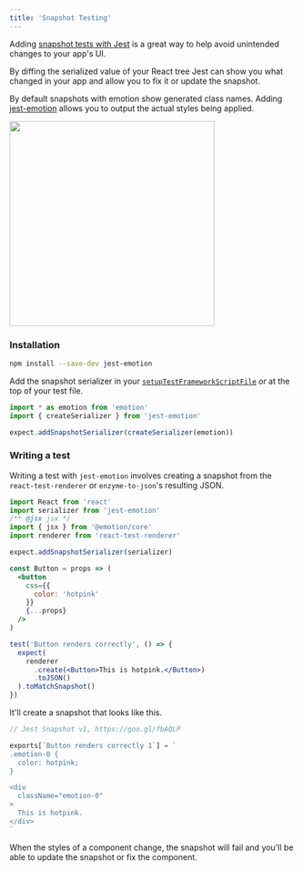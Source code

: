 ```yaml
---
title: 'Snapshot Testing'
---
```


Adding [snapshot tests with Jest](https://facebook.github.io/jest/docs/en/snapshot-testing.html) is a great way to help avoid unintended changes to your app's UI.

By diffing the serialized value of your React tree Jest can show you what changed in your app and allow you to fix it or update the snapshot.

By default snapshots with emotion show generated class names. Adding [jest-emotion](https://github.com/emotion-js/emotion/tree/master/packages/jest-emotion) allows you to output the actual styles being applied.

<img height="360px" src="https://user-images.githubusercontent.com/514026/31314015-02b79ca6-abc3-11e7-8f70-1edb31c7f43b.jpg"/>

### Installation

```bash
npm install --save-dev jest-emotion
```

Add the snapshot serializer in your [`setupTestFrameworkScriptFile`](http://facebook.github.io/jest/docs/en/configuration.html#setuptestframeworkscriptfile-string) _or_ at the top of your test file.

```javascript
import * as emotion from 'emotion'
import { createSerializer } from 'jest-emotion'

expect.addSnapshotSerializer(createSerializer(emotion))
```

### Writing a test

Writing a test with `jest-emotion` involves creating a snapshot from the `react-test-renderer` or `enzyme-to-json`'s resulting JSON.

```jsx
import React from 'react'
import serializer from 'jest-emotion'
/** @jsx jsx */
import { jsx } from '@emotion/core'
import renderer from 'react-test-renderer'

expect.addSnapshotSerializer(serializer)

const Button = props => (
  <button
    css={{
      color: 'hotpink'
    }}
    {...props}
  />
)

test('Button renders correctly', () => {
  expect(
    renderer
      .create(<Button>This is hotpink.</Button>)
      .toJSON()
  ).toMatchSnapshot()
})
```

It'll create a snapshot that looks like this.

```jsx
// Jest Snapshot v1, https://goo.gl/fbAQLP

exports[`Button renders correctly 1`] = `
.emotion-0 {
  color: hotpink;
}

<div
  className="emotion-0"
>
  This is hotpink.
</div>
`
```

When the styles of a component change, the snapshot will fail and you'll be able to update the snapshot or fix the component.
